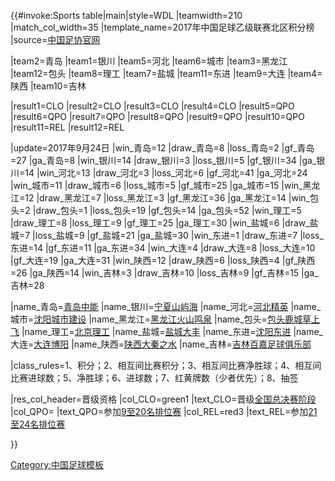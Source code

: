 {{#invoke:Sports table|main|style=WDL
|teamwidth=210 |match_col_width=35
|template_name=2017年中国足球乙级联赛北区积分榜
|source=[http://www.fa.org.cn/zy/ 中国足协官网]

<!--此处更新积分排名-->
|team2=青岛 |team1=银川 |team5=河北 |team6=城市 |team3=黑龙江 |team12=包头 |team8=理工 |team7=盐城 |team11=东进  |team9=大连 |team4=陕西 |team10=吉林

<!--此处更新全国总决赛资格-->
|result1=CLO |result2=CLO |result3=CLO |result4=CLO |result5=QPO |result6=QPO |result7=QPO |result8=QPO |result9=QPO |result10=QPO |result11=REL |result12=REL  

<!--Update team results here and then (if needed) positions above. Dont forget to update the date (update parameter)-->
|update=2017年9月24日
|win_青岛=12 |draw_青岛=8 |loss_青岛=2 |gf_青岛=27 |ga_青岛=8
|win_银川=14 |draw_银川=3 |loss_银川=5 |gf_银川=34 |ga_银川=14
|win_河北=13 |draw_河北=3 |loss_河北=6 |gf_河北=41 |ga_河北=24
|win_城市=11 |draw_城市=6 |loss_城市=5 |gf_城市=25 |ga_城市=15
|win_黑龙江=12 |draw_黑龙江=7 |loss_黑龙江=3 |gf_黑龙江=36 |ga_黑龙江=14
|win_包头=2 |draw_包头=1 |loss_包头=19 |gf_包头=14 |ga_包头=52
|win_理工=5 |draw_理工=8 |loss_理工=9 |gf_理工=25 |ga_理工=30
|win_盐城=6 |draw_盐城=7 |loss_盐城=9 |gf_盐城=21 |ga_盐城=30
|win_东进=1 |draw_东进=7 |loss_东进=14 |gf_东进=11 |ga_东进=34
|win_大连=4 |draw_大连=8 |loss_大连=10 |gf_大连=19 |ga_大连=31
|win_陕西=12 |draw_陕西=6 |loss_陕西=4 |gf_陕西=26 |ga_陕西=14
|win_吉林=3 |draw_吉林=10 |loss_吉林=9 |gf_吉林=15 |ga_吉林=28

<!--Team definitions (wikilinks in table)-->
|name_青岛=[[青岛中能足球俱乐部|青岛中能]]
|name_银川=[[银川贺兰山足球俱乐部|宁夏山屿海]]
|name_河北=[[河北精英足球俱乐部|河北精英]]
|name_城市=[[沈阳城市足球俱乐部|沈阳城市建设]]
|name_黑龙江=[[黑龙江火山鸣泉足球俱乐部|黑龙江火山鸣泉]]
|name_包头=[[内蒙古包头南郊足球俱乐部|包头鹿城草上飞]]
|name_理工=[[北京理工足球俱乐部|北京理工]]
|name_盐城=[[江苏盐城鼎立足球俱乐部|盐城大丰]]
|name_东进=[[沈阳东进足球俱乐部|沈阳东进]]
|name_大连=[[大连博阳足球俱乐部|大连博阳]]
|name_陕西=[[陕西长安竞技足球俱乐部|陕西大秦之水]] 
|name_吉林=[[吉林百嘉足球俱乐部]]

<!--Table settings and rules-->
|class_rules=1、积分；2、相互间比赛积分；3、相互间比赛净胜球；4、相互间比赛进球数；5、净胜球；6、进球数；7、红黄牌数（少者优先）；8、抽签

<!--Qualification and relegation column definitions-->
|res_col_header=晋级资格
|col_CLO=green1 |text_CLO=晋级[[2017年中国足球乙级联赛#全国总决赛阶段|全国总决赛阶段]]
|col_QPO=       |text_QPO=参加[[2017年中国足球乙级联赛#排位赛阶段|9至20名排位赛]]
|col_REL=red3   |text_REL=参加[[2017年中国足球乙级联赛#排位赛阶段|21至24名排位赛]]

}}<noinclude>
{{reflist}}
[[Category:中国足球模板]]
</noinclude>